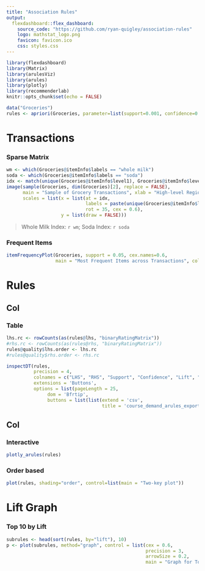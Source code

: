 ```yaml
---
title: "Association Rules"
output: 
  flexdashboard::flex_dashboard:
    source_code: "https://github.com/ryan-quigley/association-rules"
    logo: mathstat_logo.png
    favicon: favicon.ico
    css: styles.css
---
```



```r
library(flexdashboard)
library(Matrix)
library(arulesViz)
library(arules)
library(plotly)
library(recommenderlab)
knitr::opts_chunk$set(echo = FALSE)
```

```r
data("Groceries")
rules <- apriori(Groceries, parameter=list(support=0.001, confidence=0.5))
```


Transactions {data-orientation=rows data-icon="fa-shopping-basket"}
=====================================

### Sparse Matrix

```r
wm <- which(Groceries@itemInfo$labels == "whole milk")
soda <- which(Groceries@itemInfo$labels == "soda")
idx <- match(unique(Groceries@itemInfo$level1), Groceries@itemInfo$level1)
image(sample(Groceries, dim(Groceries)[2], replace = FALSE), 
      main = "Sample of Grocery Transactions", xlab = "High-level Regions", 
      scales = list(x = list(at = idx, 
                             labels = paste(unique(Groceries@itemInfo$level1), "-", idx), 
                             rot = 35, cex = 0.6), 
                    y = list(draw = FALSE)))
```

> Whole Milk Index: `r wm`; Soda Index: `r soda`

### Frequent Items

```r
itemFrequencyPlot(Groceries, support = 0.05, cex.names=0.6, 
                  main = "Most Frequent Items across Transactions", col = "#0055A2")
```


Rules {data-icon="fa-filter"}
=====================================  

Col
-------------------------------------

### Table

```r
lhs.rc <- rowCounts(as(rules@lhs, "binaryRatingMatrix"))
#rhs.rc <- rowCounts(as(rules@rhs, "binaryRatingMatrix"))
rules@quality$lhs.order <- lhs.rc
#rules@quality$rhs.order <- rhs.rc

inspectDT(rules,
          precision = 4,
          colnames = c("LHS", "RHS", "Support", "Confidence", "Lift", "LHS Order"), 
          extensions = 'Buttons', 
          options = list(pageLength = 25, 
               dom = 'Bfrtip', 
               buttons = list(list(extend = 'csv',
                                   title = 'course_demand_arules_export'))))
```

Col
-------------------------------------

### Interactive

```r
plotly_arules(rules)
```

### Order based

```r
plot(rules, shading="order", control=list(main = "Two-key plot"))
```

Lift Graph {data-icon="fa-chevron-up"}
======================================

### Top 10 by Lift

```r
subrules <- head(sort(rules, by="lift"), 10)
p <- plot(subrules, method="graph", control = list(cex = 0.6, 
                                                   precision = 3, 
                                                   arrowSize = 0.2, 
                                                   main = "Graph for Top 10 Rules by Lift"))
```

